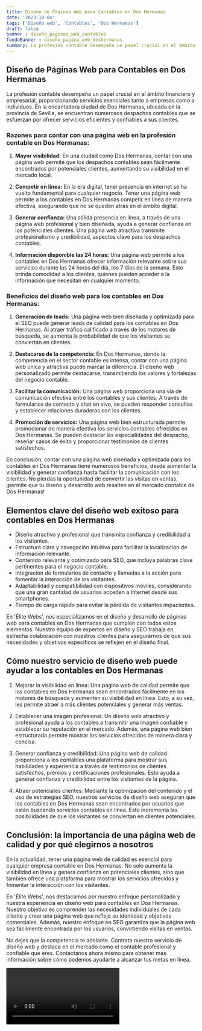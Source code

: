 ```yaml
---
title: Diseño de Páginas Web para Contables en Dos Hermanas
date: '2023-10-04'
tags: ['Diseño web', 'Contables', 'Dos Hermanas']
draft: false
banner : diseño_paginas_web_contables
fondoBanner : diseño_pagina_web_doshermanas
summary: La profesión contable desempeña un papel crucial en el ámbito financiero y empresarial, proporcionando servicios esenciales tanto a empresas como a individuos. En la encantadora ciudad de Dos Hermanas, ubicada en la provincia de Sevilla, se encuentran numerosos despachos contables que se esfuerzan por ofrecer servicios eficientes y confiables a sus clientes.
---
```


## Diseño de Páginas Web para Contables en Dos Hermanas

La profesión contable desempeña un papel crucial en el ámbito financiero y empresarial, proporcionando servicios esenciales tanto a empresas como a individuos. En la encantadora ciudad de Dos Hermanas, ubicada en la provincia de Sevilla, se encuentran numerosos despachos contables que se esfuerzan por ofrecer servicios eficientes y confiables a sus clientes.

### Razones para contar con una página web en la profesión contable en Dos Hermanas:

1. **Mayor visibilidad:** En una ciudad como Dos Hermanas, contar con una página web permite que los despachos contables sean fácilmente encontrados por potenciales clientes, aumentando su visibilidad en el mercado local.

2. **Competir en línea:** En la era digital, tener presencia en internet se ha vuelto fundamental para cualquier negocio. Tener una página web permite a los contables en Dos Hermanas competir en línea de manera efectiva, asegurando que no se queden atrás en el ámbito digital.

3. **Generar confianza:** Una sólida presencia en línea, a través de una página web profesional y bien diseñada, ayuda a generar confianza en los potenciales clientes. Una página web atractiva transmite profesionalismo y credibilidad, aspectos clave para los despachos contables.

4. **Información disponible las 24 horas:** Una página web permite a los contables en Dos Hermanas ofrecer información relevante sobre sus servicios durante las 24 horas del día, los 7 días de la semana. Esto brinda comodidad a los clientes, quienes pueden acceder a la información que necesitan en cualquier momento.

### Beneficios del diseño web para los contables en Dos Hermanas:

1. **Generación de leads:** Una página web bien diseñada y optimizada para el SEO puede generar leads de calidad para los contables en Dos Hermanas. Al atraer tráfico calificado a través de los motores de búsqueda, se aumenta la probabilidad de que los visitantes se conviertan en clientes.

2. **Destacarse de la competencia:** En Dos Hermanas, donde la competencia en el sector contable es intensa, contar con una página web única y atractiva puede marcar la diferencia. El diseño web personalizado permite destacarse, transmitiendo los valores y fortalezas del negocio contable.

3. **Facilitar la comunicación:** Una página web proporciona una vía de comunicación efectiva entre los contables y sus clientes. A través de formularios de contacto y chat en vivo, se pueden responder consultas y establecer relaciones duraderas con los clientes.

4. **Promoción de servicios:** Una página web bien estructurada permite promocionar de manera efectiva los servicios contables ofrecidos en Dos Hermanas. Se pueden destacar las especialidades del despacho, reseñar casos de éxito y proporcionar testimonios de clientes satisfechos.

En conclusión, contar con una página web diseñada y optimizada para los contables en Dos Hermanas tiene numerosos beneficios, desde aumentar la visibilidad y generar confianza hasta facilitar la comunicación con los clientes. No pierdas la oportunidad de convertir las visitas en ventas, ¡permite que tu diseño y desarrollo web resalten en el mercado contable de Dos Hermanas!

<GifSeo />

<Cta />

## Elementos clave del diseño web exitoso para contables en Dos Hermanas

- Diseño atractivo y profesional que transmita confianza y credibilidad a los visitantes.
- Estructura clara y navegación intuitiva para facilitar la localización de información relevante.
- Contenido relevante y optimizado para SEO, que incluya palabras clave pertinentes para el negocio contable.
- Integración de formularios de contacto y llamadas a la acción para fomentar la interacción de los visitantes.
- Adaptabilidad y compatibilidad con dispositivos móviles, considerando que una gran cantidad de usuarios acceden a Internet desde sus smartphones.
- Tiempo de carga rápido para evitar la pérdida de visitantes impacientes.

En 'Élite Webs', nos especializamos en el diseño y desarrollo de páginas web para contables en Dos Hermanas que cumplen con todos estos elementos. Nuestro equipo de expertos en diseño y SEO trabaja en estrecha colaboración con nuestros clientes para asegurarnos de que sus necesidades y objetivos específicos se reflejen en el diseño final.

## Cómo nuestro servicio de diseño web puede ayudar a los contables en Dos Hermanas

1. Mejorar la visibilidad en línea: Una página web de calidad permite que los contables en Dos Hermanas sean encontrados fácilmente en los motores de búsqueda y aumenten su visibilidad en línea. Esto, a su vez, les permite atraer a más clientes potenciales y generar más ventas.

2. Establecer una imagen profesional: Un diseño web atractivo y profesional ayuda a los contables a transmitir una imagen confiable y establecer su reputación en el mercado. Además, una página web bien estructurada permite mostrar los servicios ofrecidos de manera clara y concisa.

3. Generar confianza y credibilidad: Una página web de calidad proporciona a los contables una plataforma para mostrar sus habilidades y experiencia a través de testimonios de clientes satisfechos, premios y certificaciones profesionales. Esto ayuda a generar confianza y credibilidad entre los visitantes de la página.

4. Atraer potenciales clientes: Mediante la optimización del contenido y el uso de estrategias SEO, nuestros servicios de diseño web aseguran que los contables en Dos Hermanas sean encontrados por usuarios que están buscando servicios contables en línea. Esto incrementa las posibilidades de que los visitantes se conviertan en clientes potenciales.

## Conclusión: la importancia de una página web de calidad y por qué elegirnos a nosotros

En la actualidad, tener una página web de calidad es esencial para cualquier empresa contable en Dos Hermanas. No solo aumenta la visibilidad en línea y genera confianza en potenciales clientes, sino que también ofrece una plataforma para mostrar los servicios ofrecidos y fomentar la interacción con los visitantes.

En 'Élite Webs', nos destacamos por nuestro enfoque personalizado y nuestra experiencia en diseño web para contables en Dos Hermanas. Nuestro objetivo es comprender las necesidades individuales de cada cliente y crear una página web que refleje su identidad y objetivos comerciales. Además, nuestro enfoque en SEO garantiza que la página web sea fácilmente encontrada por los usuarios, convirtiendo visitas en ventas.

No dejes que la competencia te adelante. Contrata nuestro servicio de diseño web y destaca en el mercado como el contable profesional y confiable que eres. Contáctanos ahora mismo para obtener más información sobre cómo podemos ayudarte a alcanzar tus metas en línea.

<Video />

<CtaBot job='Contables' city='Dos Hermanas'/>

<Gmaps query='Dos Hermanas+españa+maps' />